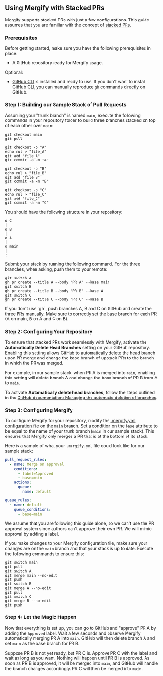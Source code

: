 
## Using Mergify with Stacked PRs

Mergify supports stacked PRs with just a few configurations. This guide
assumes that you are familiar with the concept of [stacked PRs](https://timothya.com/blog/git-stack).

### Prerequisites

Before getting started, make sure you have the following prerequisites in place:

- A GitHub repository ready for Mergify usage.

Optional:

- [GitHub CLI](https://github.com/cli/cli#readme) is installed and ready to
  use. If you don't want to install GitHub CLI, you can manually reproduce `gh`
  commands directly on GitHub.

### Step 1: Building our Sample Stack of Pull Requests

Assuming your "trunk branch" is named `main`, execute the following
commands in your repository folder to build three branches stacked
on top of each other over `main`:

```shell
git checkout main
git pull

git checkout -b "A"
echo nul > "file_A"
git add "file_A"
git commit -a -m "A"

git checkout -b "B"
echo nul > "file_B"
git add "file_B"
git commit -a -m "B"

git checkout -b "C"
echo nul > "file_C"
git add "file_C"
git commit -a -m "C"
```

You should have the following structure in your repository:

```text
o C
│
o B
│
o A
│
o main
│
:
```

Submit your stack by running the following command.
For the three branches, when asking, push them to your remote:

```shell
git switch A
gh pr create --title A --body "PR A" --base main
git switch B
gh pr create --title B --body "PR B" --base A
git switch C
gh pr create --title C --body "PR C" --base B
```

<Info>
  If you don't use `gh`, push branches A, B and C on GitHub and create the three PRs manually. Make sure to correctly set the base branch for each PR (A on main, B on A and C on B).
</Info>

### Step 2: Configuring Your Repository

To ensure that stacked PRs work seamlessly with Mergify, activate the
**Automatically Delete Head Branches** setting on your GitHub repository.
Enabling this setting allows GitHub to automatically delete the head
branch upon PR merge and change the base branch of upstack PRs to the
branch in which the PR was merged.

For example, in our sample stack, when PR A is merged into `main`,
enabling this setting will delete branch A and change the base
branch of PR B from A to `main`.

To activate **Automatically delete head branches**, follow the steps
outlined in the [GitHub documentation: Managing the automatic deletion
of branches](https://docs.github.com/en/repositories/configuring-branches-and-merges-in-your-repository/configuring-pull-request-merges/managing-the-automatic-deletion-of-branches).

### Step 3: Configuring Mergify

To configure Mergify for your repository, modify the [.mergify.yml configuration file](/configuration/file-format)
on the `main` branch. Set a condition on the `base` attribute to be equal
to the name of your trunk branch (`main` in our sample stack). This ensures
that Mergify only merges a PR that is at the bottom of its stack.

Here is a sample of what your `.mergify.yml` file could look like
for our sample stack:

```yaml
pull_request_rules:
  - name: Merge on approval
    conditions:
      - label=Approved
      - base=main
    actions:
      queue:
        name: default

queue_rules:
  - name: default
    queue_conditions:
      - base=main
```

<Info>
  We assume that you are following this guide alone, so we can't use the PR approval system since authors can't approve their own PR. We will mimic approval by adding a label.
</Info>

If you make changes to your Mergify configuration file,
make sure your changes are on the `main` branch and that
your stack is up to date. Execute the following commands to ensure this:

```shell
git switch main
git pull
git switch A
git merge main --no-edit
git push
git switch B
git merge A --no-edit
git pull
git switch C
git merge B --no-edit
git push
```

### Step 4: Let the Magic Happen

Now that everything is set up, you can go to GitHub and "approve" PR A by
adding the `Approved` label. Wait a few seconds and observe Mergify
automatically merging PR A into `main`. GitHub will then delete branch
A and set `main` as the base branch for PR B.

Suppose PR B is not yet ready, but PR C is. Approve PR C with the label
and wait as long as you want. Nothing will happen until PR B is approved.
As soon as PR B is approved, it will be merged into `main`, and GitHub
will handle the branch changes accordingly. PR C will then be merged into `main`.
